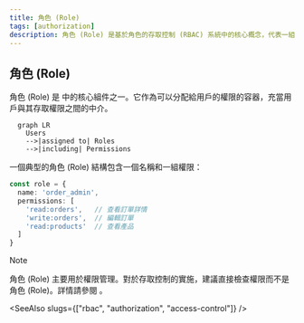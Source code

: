 ```yaml
---
title: 角色 (Role)
tags: [authorization]
description: 角色 (Role) 是基於角色的存取控制 (RBAC) 系統中的核心概念，代表一組定義用戶可以執行哪些操作的權限，提供了一種有效的方式來管理和分配用戶的存取權限。
---
```


## 角色 (Role)

角色 (Role) 是 <Ref slug="rbac" /> 中的核心組件之一。它作為可以分配給用戶的權限的容器，充當用戶與其存取權限之間的中介。

```mermaid
  graph LR
    Users
    -->|assigned to| Roles
    -->|including| Permissions
```

一個典型的角色 (Role) 結構包含一個名稱和一組權限：

```typescript
const role = {
  name: 'order_admin',
  permissions: [
    'read:orders',   // 查看訂單詳情
    'write:orders',  // 編輯訂單
    'read:products'  // 查看產品
  ]
}
```

> [!Note]
> 角色 (Role) 主要用於權限管理。對於存取控制的實施，建議直接檢查權限而不是角色 (Role)。詳情請參閱 <Ref slug="rbac" />。

<SeeAlso slugs={["rbac", "authorization", "access-control"]} />